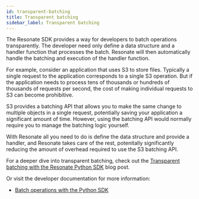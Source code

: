 ```yaml
---
id: transparent-batching
title: Transparent batching
sidebar_label: Transparent batching
---
```


The Resonate SDK provides a way for developers to batch operations transparently.
The developer need only define a data structure and a handler function that processes the batch.
Resonate will then automatically handle the batching and execution of the handler function.

For example, consider an application that uses S3 to store files.
Typically a single request to the application corresponds to a single S3 operation.
But if the application needs to process tens of thousands or hundreds of thousands of requests per second, the cost of making individual requests to S3 can become prohibitive.

S3 provides a batching API that allows you to make the same change to multiple objects in a single request, potentially saving your application a significant amount of time.
However, using the batching API would normally require you to manage the batching logic yourself.

With Resonate all you need to do is define the data structure and provide a handler, and Resonate takes care of the rest, potenitally significantly reducing the amount of overhead required to use the S3 batching API.

For a deeper dive into transparent batching, check out the [Transparent batching with the Resonate Python SDK](https://blog.resonatehq.io/transparent-batching-with-the-resonate-python-sdk) blog post.

Or visit the developer documentation for more information:

- [Batch operations with the Python SDK](/develop/python#batch-operations)
